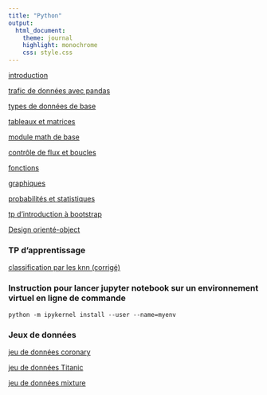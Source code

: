 ```yaml
---
title: "Python"
output:
  html_document:
    theme: journal
    highlight: monochrome
    css: style.css
---
```


[introduction](http://masedki.github.io/enseignements/python/Nb1-IntroPython.html)

[trafic de données avec pandas](http://masedki.github.io/enseignements/python/Nb2-PythonPandas.html)

[types de données de base](http://masedki.github.io/enseignements/python/typesdonnees.html)

[tableaux et matrices](http://masedki.github.io/enseignements/python/arraymatrix.html)

[module math de base](http://masedki.github.io/enseignements/python/basicmath.html)

[contrôle de flux et boucles](http://masedki.github.io/enseignements/python/loopflowcontrol.html)

[fonctions](http://masedki.github.io/enseignements/python/functions.html)

[graphiques](http://masedki.github.io/enseignements/python/graphics.html)

[probabilités et statistiques](http://masedki.github.io/enseignements/python/probasstats.html)

[tp d'introduction à bootstrap](http://masedki.github.io/enseignements/python/bootstrap.html)

[Design orienté-object](http://masedki.github.io/enseignements/python/Object_oriented_design.html)
<!-- [Projet](http://masedki.github.io/enseignements/python/examen1920.html) -->

### TP d'apprentissage

[classification par les knn (corrigé)](http://masedki.github.io/enseignements/python/knn_mixture.html)

### Instruction pour lancer jupyter notebook sur un environnement virtuel en ligne de commande


`python -m ipykernel install --user --name=myenv`

### Jeux de données 

[jeu de données coronary](http://masedki.github.io/enseignements/datasets/coronary.csv)

[jeu de données Titanic](http://masedki.github.io/enseignements/datasets/titanic-train.csv)

[jeu de données mixture](http://masedki.github.io/enseignements/datasets/mixture.txt)

